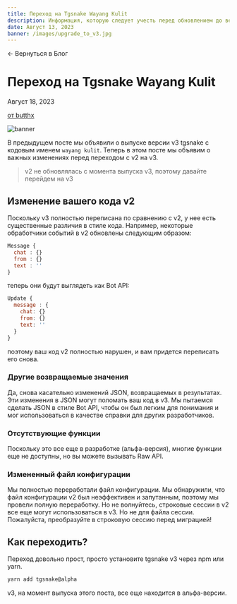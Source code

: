 ```yaml
---
title: Переход на Tgsnake Wayang Kulit
description: Информация, которую следует учесть перед обновлением до версии v3
date: Август 13, 2023
banner: /images/upgrade_to_v3.jpg
---
```



<Link className="text-sm font-semibold cursor-pointer" href="/blog">
  ← Вернуться в Блог
</Link>

# Переход на Tgsnake Wayang Kulit

<div className="flex items-center mt-2">
  <p className="font-light mr-2">Август 18, 2023</p>
  <p className="font-semibold cursor-pointer">
    <a href="https://github.com/butthx" target="_blank">
      от butthx
    </a>
  </p>
</div>

![banner](/images/upgrade_to_v3.jpg)

В предыдущем посте мы объявили о выпуске версии v3 tgsnake с кодовым именем `wayang kulit`. Теперь в этом посте мы объявим о важных изменениях перед переходом с v2 на v3.

> v2 не обновлялась с момента выпуска v3, поэтому давайте перейдем на v3

## Изменение вашего кода v2

Поскольку v3 полностью переписана по сравнению с v2, у нее есть существенные различия в стиле кода. Например, некоторые обработчики событий в v2 обновлены следующим образом:

```js
Message {
  chat : {}
  from : {}
  text : ''
}
```

теперь они будут выглядеть как Bot API:

```js
Update {
  message : {
    chat: {}
    from: {}
    text: ''
  }
}
```

поэтому ваш код v2 полностью нарушен, и вам придется переписать его снова.

### Другие возвращаемые значения

Да, снова касательно изменений JSON, возвращаемых в результатах. Эти изменения в JSON могут поломать ваш код в v3. Мы пытаемся сделать JSON в стиле Bot API, чтобы он был легким для понимания и мог использоваться в качестве справки для других разработчиков.

### Отсутствующие функции

Поскольку это все еще в разработке (альфа-версия), многие функции еще не доступны, но вы можете вызывать Raw API.

### Измененный файл конфигурации

Мы полностью переработали файл конфигурации. Мы обнаружили, что файл конфигурации v2 был неэффективен и запутанным, поэтому мы провели полную переработку. Но не волнуйтесь, строковые сессии в v2 все еще могут использоваться в v3. Но не для файла сессии. Пожалуйста, преобразуйте в строковую сессию перед миграцией!

## Как переходить?

Переход довольно прост, просто установите tgsnake v3 через npm или yarn.

```bash
yarn add tgsnake@alpha
```

v3, на момент выпуска этого поста, все еще находится в альфа-версии.